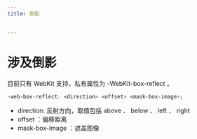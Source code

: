 ```yaml
---
title: 倒影


---
```


# 涉及倒影

目前只有 WebKit 支持，私有属性为 -WebKit-box-reflect 。

```css
-web-box-reflect: <direction> <offset> <mask-box-image>;
```

- direction: 反射方向，取值包括 above 、 below 、 left 、 right
- offset ：偏移距离
- mask-box-image ：遮盖图像

            
